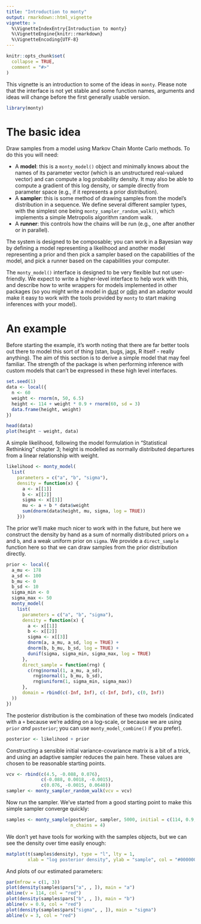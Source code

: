 ```yaml
---
title: "Introduction to monty"
output: rmarkdown::html_vignette
vignette: >
  %\VignetteIndexEntry{Introduction to monty}
  %\VignetteEngine{knitr::rmarkdown}
  %\VignetteEncoding{UTF-8}
---
```


```r
knitr::opts_chunk$set(
  collapse = TRUE,
  comment = "#>"
)
```

This vignette is an introduction to some of the ideas in `monty`.  Please note that the interface is not yet stable and some function names, arguments and ideas will change before the first generally usable version.

```r
library(monty)
```

# The basic idea

Draw samples from a model using Markov Chain Monte Carlo methods.  To do this you will need:

* A **model**: this is a `monty_model()` object and minimally knows about the names of its parameter vector (which is an unstructured real-valued vector) and can compute a log probability density.  It may also be able to compute a gradient of this log density, or sample directly from parameter space (e.g., if it represents a prior distribution).
* A **sampler**: this is some method of drawing samples from the model's distribution in a sequence.  We define several different sampler types, with the simplest one being `monty_sampler_random_walk()`, which implements a simple Metropolis algorithm random walk.
* A **runner**: this controls how the chains will be run (e.g., one after another or in parallel).

The system is designed to be composable; you can work in a Bayesian way by defining a model representing a likelihood and another model representing a prior and then pick a sampler based on the capabilities of the model, and pick a runner based on the capabilities your computer.

The `monty_model()` interface is designed to be very flexible but not user-friendly.  We expect to write a higher-level interface to help work with this, and describe how to write wrappers for models implemented in other packages (so you might write a model in [dust](https://mrc-ide.github.io/dust) or [odin](https://mrc-ide.github.io/odin) and an adaptor would make it easy to work with the tools provided by `monty` to start making inferences with your model).

# An example

Before starting the example, it's worth noting that there are far better tools out there to model this sort of thing (stan, bugs, jags, R itself - really anything).  The aim of this section is to derive a simple model that may feel familiar.  The strength of the package is when performing inference with custom models that can't be expressed in these high level interfaces.

```r
set.seed(1)
data <- local({
  n <- 60
  weight <- rnorm(n, 50, 6.5)
  height <- 114 + weight * 0.9 + rnorm(60, sd = 3)
  data.frame(height, weight)
})
```


```r
head(data)
plot(height ~ weight, data)
```

A simple likelihood, following the model formulation in "Statistical Rethinking" chapter 3; height is modelled as normally distributed departures from a linear relationship with weight.

```r
likelihood <- monty_model(
  list(
    parameters = c("a", "b", "sigma"),
    density = function(x) {
      a <- x[[1]]
      b <- x[[2]]
      sigma <- x[[3]]
      mu <- a + b * data$weight
      sum(dnorm(data$height, mu, sigma, log = TRUE))
    }))
```

The prior we'll make much nicer to work with in the future, but here we construct the density by hand as a sum of normally distributed priors on `a` and `b`, and a weak uniform prior on `sigma`.  We provide a `direct_sample` function here so that we can draw samples from the prior distribution directly.

```r
prior <- local({
  a_mu <- 178
  a_sd <- 100
  b_mu <- 0
  b_sd <- 10
  sigma_min <- 0
  sigma_max <- 50
  monty_model(
    list(
      parameters = c("a", "b", "sigma"),
      density = function(x) {
        a <- x[[1]]
        b <- x[[2]]
        sigma <- x[[3]]
        dnorm(a, a_mu, a_sd, log = TRUE) +
        dnorm(b, b_mu, b_sd, log = TRUE) +
        dunif(sigma, sigma_min, sigma_max, log = TRUE)
      },
      direct_sample = function(rng) {
        c(rng$normal(1, a_mu, a_sd),
          rng$normal(1, b_mu, b_sd),
          rng$uniform(1, sigma_min, sigma_max))
      },
      domain = rbind(c(-Inf, Inf), c(-Inf, Inf), c(0, Inf))
  ))
})
```

The posterior distribution is the combination of these two models (indicated with a `+` because we're adding on a log-scale, or because we are using `prior` *and* `posterior`; you can use `monty_model_combine()` if you prefer).

```r
posterior <- likelihood + prior
```

Constructing a sensible initial variance-covariance matrix is a bit of a trick, and using an adaptive sampler reduces the pain here.  These values are chosen to be reasonable starting points.

```r
vcv <- rbind(c(4.5, -0.088, 0.076),
             c(-0.088, 0.0018, -0.0015),
             c(0.076, -0.0015, 0.0640))
sampler <- monty_sampler_random_walk(vcv = vcv)
```

Now run the sampler.  We've started from a good starting point to make this simple sampler converge quickly:

```r
samples <- monty_sample(posterior, sampler, 5000, initial = c(114, 0.9, 3),
                        n_chains = 4)
```

We don't yet have tools for working with the samples objects, but we can see the density over time easily enough:

```r
matplot(t(samples$density), type = "l", lty = 1,
        xlab = "log posterior density", ylab = "sample", col = "#00000055")
```

And plots of our estimated parameters:

```r
par(mfrow = c(1, 3))
plot(density(samples$pars["a", , ]), main = "a")
abline(v = 114, col = "red")
plot(density(samples$pars["b", , ]), main = "b")
abline(v = 0.9, col = "red")
plot(density(samples$pars["sigma", , ]), main = "sigma")
abline(v = 3, col = "red")
```
